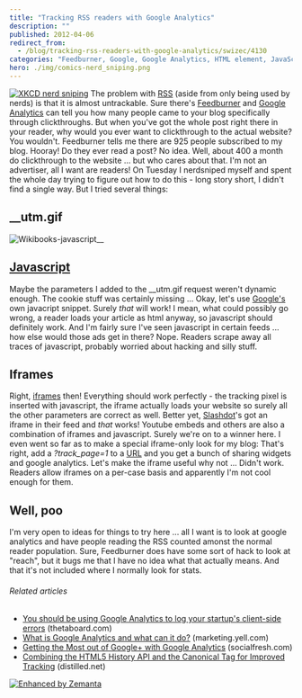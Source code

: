```yaml
---
title: "Tracking RSS readers with Google Analytics"
description: ""
published: 2012-04-06
redirect_from:
  - /blog/tracking-rss-readers-with-google-analytics/swizec/4130
categories: "Feedburner, Google, Google Analytics, HTML element, JavaScript, RSS, Slashdot, Uncategorized, Uniform Resource Locator"
hero: ./img/comics-nerd_sniping.png
---
```


[![XKCD nerd sniping](./img/comics-nerd_sniping.png "XKCD nerd sniping")](http://xkcd.com) The problem with [RSS](http://en.wikipedia.org/wiki/RSS "RSS") (aside from only being used by nerds) is that it is almost untrackable. Sure there's [Feedburner](http://www.feedburner.com/ "FeedBurner") and [Google Analytics](http://www.google.com/analytics "Google Analytics") can tell you how many people came to your blog specifically through clickthroughs. But when you've got the whole post right there in your reader, why would you ever want to clickthrough to the actual website? You wouldn't. Feedburner tells me there are 925 people subscribed to my blog. Hooray! Do they ever read a post? No idea. Well, about 400 a month do clickthrough to the website ... but who cares about that. I'm not an advertiser, all I want are readers! On Tuesday I nerdsniped myself and spent the whole day trying to figure out how to do this - long story short, I didn't find a single way. But I tried several things:

## \_\_utm.gif

![]()![Wikibooks-javascript](http://upload.wikimedia.org/wikipedia/commons/thumb/8/80/Wikibooks-javascript.png/300px-Wikibooks-javascript.png "Wikibooks-javascript")\_\_![]()

## [Javascript](http://en.wikipedia.org/wiki/JavaScript "JavaScript")

Maybe the parameters I added to the \_\_utm.gif request weren't dynamic enough. The cookie stuff was certainly missing ... Okay, let's use [Google's](http://google.com "Google") own javacript snippet. Surely _that_ will work! I mean, what could possibly go wrong, a reader loads your article as html anyway, so javascript should definitely work. And I'm fairly sure I've seen javascript in certain feeds ... how else would those ads get in there? Nope. Readers scrape away all traces of javascript, probably worried about hacking and silly stuff.

## Iframes

Right, [iframes](http://en.wikipedia.org/wiki/HTML_element "HTML element") then! Everything should work perfectly - the tracking pixel is inserted with javascript, the iframe actually loads your website so surely all the other parameters are correct as well. Better yet, [Slashdot](http://slashdot.org/ "Slashdot")'s got an iframe in their feed and _that_ works! Youtube embeds and others are also a combination of iframes and javascript. Surely we're on to a winner here. I even went so far as to make a special iframe-only look for my blog: That's right, add a _?track_page=1_ to a [URL](http://en.wikipedia.org/wiki/Uniform_Resource_Locator "Uniform Resource Locator") and you get a bunch of sharing widgets and google analytics. Let's make the iframe useful why not ... Didn't work. Readers allow iframes on a per-case basis and apparently I'm not cool enough for them.

## Well, poo

I'm very open to ideas for things to try here ... all I want is to look at google analytics and have people reading the RSS counted amonst the normal reader population. Sure, Feedburner does have some sort of hack to look at "reach", but it bugs me that I have no idea what that actually means. And that it's not included where I normally look for stats.

###### Related articles

- [You should be using Google Analytics to log your startup's client-side errors](http://www.thetaboard.com/blog/client-side-error-logging-with-google-analytics?r=378) (thetaboard.com)
- [What is Google Analytics and what can it do?](http://marketing.yell.com/web-design/what-is-google-analytics-and-what-can-it-do/) (marketing.yell.com)
- [Getting the Most out of Google+ with Google Analytics](http://socialfresh.com/google-plus-google-analytics/) (socialfresh.com)
- [Combining the HTML5 History API and the Canonical Tag for Improved Tracking](http://www.distilled.net/blog/seo/combining-the-html5-history-api-and-the-canonical-tag-for-improved-tracking/) (distilled.net)

[![Enhanced by Zemanta](http://img.zemanta.com/zemified_e.png?x-id=d8d70dfa-fcc1-441e-9c80-25b7125a9323)](http://www.zemanta.com/ "Enhanced by Zemanta")
